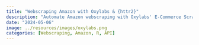```yaml
---
title: "Webscraping Amazon with Oxylabs & {httr2}"
description: "Automate Amazon webscraping with Oxylabs' E-Commerce Scraper API using {httr2}!"
date: "2024-05-06"
image: ../resources/images/oxylabs.png
categories: [Webscraping, Amazon, R, API]
---
```

